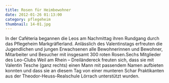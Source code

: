 ```yaml
---
title: Rosen für Heimbewohner
date: 2012-01-26 01:13:00
category: pflegeheim
thumbnail: 14-01.jpg
---
```


In der Caféteria begannen die Leos am Nachmittag ihren Rundgang durch das Pflegeheim Markgräflerland. Anlässlich des Valentinstags erfreuten die Jugendlichen und jungen Erwachsenen alle Bewohnerinnen und Bewohner, Mitarbeiter und Besucher mit insgesamt 300 roten Rosen.Sechs Mitglieder des Leo-Clubs Weil am Rhein – Dreiländereck freuten sich, dass sie mit Valentin Tesche (ganz rechts) einen Mann mit passendem Namen aufbieten konnten und dass sie an diesem Tag von einer munteren Schar Praktikanten aus der Theodor-Heuss-Realschule Lörrach unterstützt wurden.
